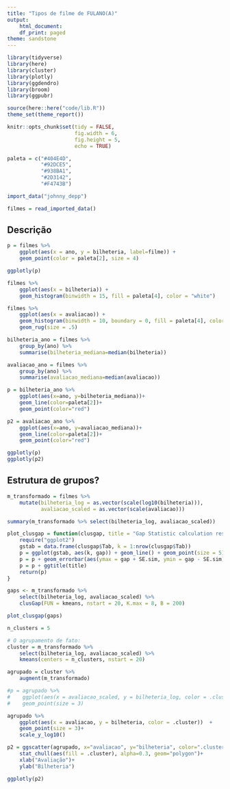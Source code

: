 ```yaml
---
title: "Tipos de filme de FULANO(A)"
output:
    html_document:
    df_print: paged
theme: sandstone
---
```


```r
library(tidyverse)
library(here)
library(cluster)
library(plotly)
library(ggdendro)
library(broom)
library(ggpubr)

source(here::here("code/lib.R"))
theme_set(theme_report())

knitr::opts_chunk$set(tidy = FALSE,
                      fig.width = 6,
                      fig.height = 5,
                      echo = TRUE)

paleta = c("#404E4D",
           "#92DCE5",
           "#938BA1",
           "#2D3142",
           "#F4743B")
```

```r
import_data("johnny_depp")
```


```r
filmes = read_imported_data()
```

## Descrição

```r

p = filmes %>% 
    ggplot(aes(x = ano, y = bilheteria, label=filme)) + 
    geom_point(color = paleta[2], size = 4)

ggplotly(p)

```



```r
filmes %>% 
    ggplot(aes(x = bilheteria)) + 
    geom_histogram(binwidth = 15, fill = paleta[4], color = "white") 
```

```r
filmes %>% 
    ggplot(aes(x = avaliacao)) + 
    geom_histogram(binwidth = 10, boundary = 0, fill = paleta[4], color = "white") + 
    geom_rug(size = .5) 
```

```r
bilheteria_ano = filmes %>% 
    group_by(ano) %>% 
    summarise(bilheteria_mediana=median(bilheteria))

avaliacao_ano = filmes %>% 
    group_by(ano) %>% 
    summarise(avaliacao_mediana=median(avaliacao))

p = bilheteria_ano %>% 
    ggplot(aes(x=ano, y=bilheteria_mediana))+
    geom_line(color=paleta[2])+
    geom_point(color="red")

p2 = avaliacao_ano %>% 
    ggplot(aes(x=ano, y=avaliacao_mediana))+
    geom_line(color=paleta[2])+
    geom_point(color="red")

ggplotly(p)
ggplotly(p2)

```


## Estrutura de grupos?

```r
m_transformado = filmes %>% 
    mutate(bilheteria_log = as.vector(scale(log10(bilheteria))), 
           avaliacao_scaled = as.vector(scale(avaliacao)))

summary(m_transformado %>% select(bilheteria_log, avaliacao_scaled))
```

```r
plot_clusgap = function(clusgap, title = "Gap Statistic calculation results") {
    require("ggplot2")
    gstab = data.frame(clusgap$Tab, k = 1:nrow(clusgap$Tab))
    p = ggplot(gstab, aes(k, gap)) + geom_line() + geom_point(size = 5)
    p = p + geom_errorbar(aes(ymax = gap + SE.sim, ymin = gap - SE.sim), width = .2)
    p = p + ggtitle(title)
    return(p)
}

```

```r
gaps <- m_transformado %>% 
    select(bilheteria_log, avaliacao_scaled) %>% 
    clusGap(FUN = kmeans, nstart = 20, K.max = 8, B = 200)

plot_clusgap(gaps)
```

```r
n_clusters = 5

# O agrupamento de fato:
cluster = m_transformado %>% 
    select(bilheteria_log, avaliacao_scaled) %>% 
    kmeans(centers = n_clusters, nstart = 20)

agrupado = cluster %>% 
    augment(m_transformado)

#p = agrupado %>% 
#    ggplot(aes(x = avaliacao_scaled, y = bilheteria_log, color = .cluster))  + 
#    geom_point(size = 3)

agrupado %>% 
    ggplot(aes(x = avaliacao, y = bilheteria, color = .cluster))  + 
    geom_point(size = 3)+
    scale_y_log10()

p2 = ggscatter(agrupado, x="avaliacao", y="bilheteria", color=".cluster")+
    stat_chull(aes(fill = .cluster), alpha=0.3, geom="polygon")+
    xlab("Avaliação")+
    ylab("Bilheteria")

ggplotly(p2)

```





